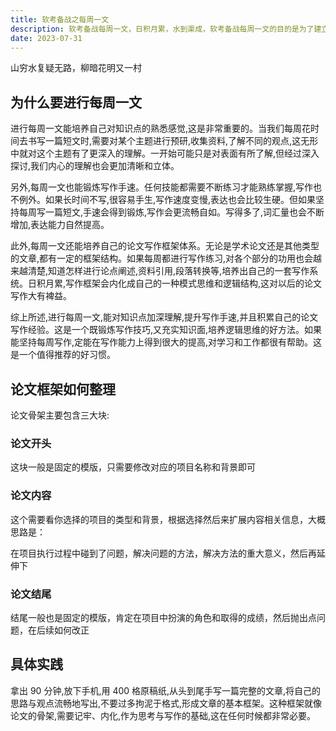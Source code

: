 ```yaml
---
title: 软考备战之每周一文
description: 软考备战每周一文，日积月累，水到渠成，软考备战每周一文的目的是为了建立自己的论文骨架
date: 2023-07-31
---
```


<Callout type="danger">

山穷水复疑无路，柳暗花明又一村

</Callout>

## 为什么要进行每周一文

进行每周一文能培养自己对知识点的熟悉感觉,这是非常重要的。当我们每周花时间去书写一篇短文时,需要对某个主题进行预研,收集资料,了解不同的观点,这无形中就对这个主题有了更深入的理解。一开始可能只是对表面有所了解,但经过深入探讨,我们内心的理解也会更加清晰和立体。

另外,每周一文也能锻炼写作手速。任何技能都需要不断练习才能熟练掌握,写作也不例外。如果长时间不写,很容易手生,写作速度变慢,表达也会比较生硬。但如果坚持每周写一篇短文,手速会得到锻炼,写作会更流畅自如。写得多了,词汇量也会不断增加,表达能力自然提高。

此外,每周一文还能培养自己的论文写作框架体系。无论是学术论文还是其他类型的文章,都有一定的框架结构。如果每周都进行写作练习,对各个部分的功用也会越来越清楚,知道怎样进行论点阐述,资料引用,段落转换等,培养出自己的一套写作系统。日积月累,写作框架会内化成自己的一种模式思维和逻辑结构,这对以后的论文写作大有裨益。

综上所述,进行每周一文,能对知识点加深理解,提升写作手速,并且积累自己的论文写作经验。这是一个既锻炼写作技巧,又充实知识面,培养逻辑思维的好方法。如果能坚持每周写作,定能在写作能力上得到很大的提高,对学习和工作都很有帮助。这是一个值得推荐的好习惯。

## 论文框架如何整理

论文骨架主要包含三大块:

### 论文开头

这块一般是固定的模版，只需要修改对应的项目名称和背景即可

### 论文内容

这个需要看你选择的项目的类型和背景，根据选择然后来扩展内容相关信息，大概思路是：

在项目执行过程中碰到了问题，解决问题的方法，解决方法的重大意义，然后再延伸下

### 论文结尾

结尾一般也是固定的模版，肯定在项目中扮演的角色和取得的成绩，然后抛出点问题，在后续如何改正

## 具体实践

拿出 90 分钟,放下手机,用 400 格原稿纸,从头到尾手写一篇完整的文章,将自己的思路与观点流畅地写出,不要过多拘泥于格式,形成文章的基本框架。这种框架就像论文的骨架,需要记牢、内化,作为思考与写作的基础,这在任何时候都非常必要。
